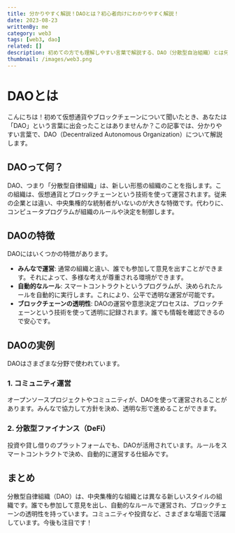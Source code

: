 ```yaml
---
title: 分かりやすく解説！DAOとは？初心者向けにわかりやすく解説！
date: 2023-08-23
writtenBy: me
category: web3
tags: [web3, dao]
related: []
description: 初めての方でも理解しやすい言葉で解説する、DAO（分散型自治組織）とは何か？仕組みやメリットを詳しく紹介。実際の活用事例もご紹介します。分散型組織の未来を知りたい方必見！
thumbnail: /images/web3.png
---
```


# DAOとは

こんにちは！初めて仮想通貨やブロックチェーンについて聞いたとき、あなたは「DAO」という言葉に出会ったことはありませんか？この記事では、分かりやすい言葉で、DAO（Decentralized Autonomous Organization）について解説します。

## DAOって何？

DAO、つまり「分散型自律組織」は、新しい形態の組織のことを指します。この組織は、仮想通貨とブロックチェーンという技術を使って運営されます。従来の企業とは違い、中央集権的な統制者がいないのが大きな特徴です。代わりに、コンピュータプログラムが組織のルールや決定を制御します。

## DAOの特徴

DAOにはいくつかの特徴があります。

- **みんなで運営**: 通常の組織と違い、誰でも参加して意見を出すことができます。それによって、多様な考えが尊重される環境ができます。
- **自動的なルール**: スマートコントラクトというプログラムが、決められたルールを自動的に実行します。これにより、公平で透明な運営が可能です。
- **ブロックチェーンの透明性**: DAOの運営や意思決定プロセスは、ブロックチェーンという技術を使って透明に記録されます。誰でも情報を確認できるので安心です。

## DAOの実例

DAOはさまざまな分野で使われています。

### 1. コミュニティ運営

オープンソースプロジェクトやコミュニティが、DAOを使って運営されることがあります。みんなで協力して方針を決め、透明な形で進めることができます。

### 2. 分散型ファイナンス（DeFi）

投資や貸し借りのプラットフォームでも、DAOが活用されています。ルールをスマートコントラクトで決め、自動的に運営する仕組みです。

## まとめ

分散型自律組織（DAO）は、中央集権的な組織とは異なる新しいスタイルの組織です。誰でも参加して意見を出し、自動的なルールで運営され、ブロックチェーンの透明性を持っています。コミュニティや投資など、さまざまな場面で活躍しています。今後も注目です！

